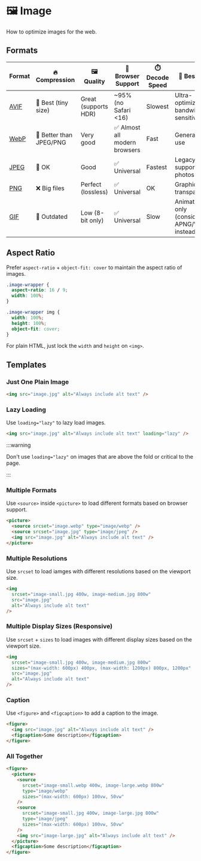 # 🖼️ Image

How to optimize images for the web.

## Formats

| Format                                    | 🔥 Compression          | 🖼️ Quality           | 🧠 Browser Support            | ⏱️ Decode Speed | 🧪 Best For                                  |
| ----------------------------------------- | ----------------------- | -------------------- | ----------------------------- | --------------- | -------------------------------------------- |
| [AVIF](https://web.dev/learn/images/avif) | 🥇 Best (tiny size)     | Great (supports HDR) | ~95% (no Safari \<16)         | Slowest         | Ultra-optimize, bandwidth sensitive          |
| [WebP](https://web.dev/learn/images/webp) | 🥈 Better than JPEG/PNG | Very good            | ✅ Almost all modern browsers | Fast            | General web use                              |
| [JPEG](https://web.dev/learn/images/jpeg) | 🥉 OK                   | Good                 | ✅ Universal                  | Fastest         | Legacy support, photos                       |
| [PNG](https://web.dev/learn/images/png)   | ❌ Big files            | Perfect (lossless)   | ✅ Universal                  | OK              | Graphics, transparency                       |
| [GIF](https://web.dev/learn/images/gif)   | 👴 Outdated             | Low (8-bit only)     | ✅ Universal                  | Slow            | Animations only (consider APNG/WebP instead) |

## Aspect Ratio

Prefer `aspect-ratio` + `object-fit: cover` to maintain the aspect ratio of images.

```css
.image-wrapper {
  aspect-ratio: 16 / 9;
  width: 100%;
}

.image-wrapper img {
  width: 100%;
  height: 100%;
  object-fit: cover;
}
```

For plain HTML, just lock the `width` and `height` on `<img>`.

## Templates

### Just One Plain Image

```html
<img src="image.jpg" alt="Always include alt text" />
```

### Lazy Loading

Use `loading="lazy"` to lazy load images.

```html
<img src="image.jpg" alt="Always include alt text" loading="lazy" />
```

:::warning

Don't use `loading="lazy"` on images that are above the fold or critical to the page.

:::

### Multiple Formats

Use `<source>` inside `<picture>` to load different formats based on browser support.

```html
<picture>
  <source srcset="image.webp" type="image/webp" />
  <source srcset="image.jpg" type="image/jpeg" />
  <img src="image.jpg" alt="Always include alt text" />
</picture>
```

### Multiple Resolutions

Use `srcset` to load iamges with different resolutions based on the viewport size.

```html
<img
  srcset="image-small.jpg 400w, image-medium.jpg 800w"
  src="image.jpg"
  alt="Always include alt text"
/>
```

### Multiple Display Sizes (Responsive)

Use `srcset` + `sizes` to load images with different display sizes based on the viewport size.

```html
<img
  srcset="image-small.jpg 400w, image-medium.jpg 800w"
  sizes="(max-width: 600px) 400px, (max-width: 1200px) 800px, 1200px"
  src="image.jpg"
  alt="Always include alt text"
/>
```

### Caption

Use `<figure>` and `<figcaption>` to add a caption to the image.

```html
<figure>
  <img src="image.jpg" alt="Always include alt text" />
  <figcaption>Some description</figcaption>
</figure>
```

### All Together

```html
<figure>
  <picture>
    <source
      srcset="image-small.webp 400w, image-large.webp 800w"
      type="image/webp"
      sizes="(max-width: 600px) 100vw, 50vw"
    />
    <source
      srcset="image-small.jpg 400w, image-large.jpg 800w"
      type="image/jpeg"
      sizes="(max-width: 600px) 100vw, 50vw"
    />
    <img src="image-large.jpg" alt="Always include alt text" />
  </picture>
  <figcaption>Some description</figcaption>
</figure>
```

